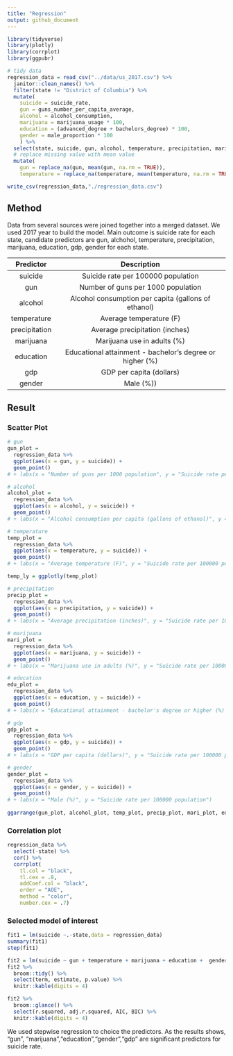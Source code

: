```yaml
---
title: "Regression"
output: github_document
---
```


```r
library(tidyverse)
library(plotly)
library(corrplot)
library(ggpubr)
```

```r
# tidy data
regression_data = read_csv("../data/us_2017.csv") %>%
  janitor::clean_names() %>% 
  filter(state != "District of Columbia") %>% 
  mutate(
    suicide = suicide_rate,
    gun = guns_number_per_capita_average,
    alcohol = alcohol_consumption,
    marijuana = marijuana_usage * 100,
    education = (advanced_degree + bachelors_degree) * 100,
    gender = male_proportion * 100
    ) %>% 
  select(state, suicide, gun, alcohol, temperature, precipitation, marijuana, education, gdp, gender) %>% 
  # replace missing value with mean value
  mutate(
    gun = replace_na(gun, mean(gun, na.rm = TRUE)),
    temperature = replace_na(temperature, mean(temperature, na.rm = TRUE)))

write_csv(regression_data,"./regression_data.csv")
```

## Method

Data from several sources were joined together into a merged dataset. We used 2017 year to build the model. Main outcome is suicide rate for each state, candidate predictors are gun, alchohol, temperature, precipitation, marijuana, education, gdp, gender for each state. 

| Predictor  | Description   |
| :------------------: | :----------------------------------------------------------------------------------: |
| suicide  | Suicide rate per 100000 population  |
| gun  | Number of guns per 1000 population  |
| alcohol  | Alcohol consumption per capita (gallons of ethanol)|
| temperature  | Average temperature (F)     |
| precipitation |  Average precipitation (inches) |                         
| marijuana  | Marijuana use in adults (%)
| education    | Educational attainment - bachelor's degree or higher (%)   |
| gdp    | GDP per capita (dollars)   |
| gender    | Male (%))   |

## Result

### Scatter Plot

```r
# gun
gun_plot = 
  regression_data %>% 
  ggplot(aes(x = gun, y = suicide)) +
  geom_point() 
# + labs(x = "Number of guns per 1000 population", y = "Suicide rate per 100000 population")

# alcohol
alcohol_plot =
  regression_data %>% 
  ggplot(aes(x = alcohol, y = suicide)) +
  geom_point() 
# + labs(x = "Alcohol consumption per capita (gallons of ethanol)", y = "Suicide rate per 100000 population")

# temperature
temp_plot =
  regression_data %>% 
  ggplot(aes(x = temperature, y = suicide)) +
  geom_point() 
# + labs(x = "Average temperature (F)", y = "Suicide rate per 100000 population")

temp_ly = ggplotly(temp_plot)

# precipitation
precip_plot =
  regression_data %>% 
  ggplot(aes(x = precipitation, y = suicide)) +
  geom_point() 
# + labs(x = "Average precipitation (inches)", y = "Suicide rate per 100000 population")

# marijuana
mari_plot =
  regression_data %>% 
  ggplot(aes(x = marijuana, y = suicide)) +
  geom_point() 
# + labs(x = "Marijuana use in adults (%)", y = "Suicide rate per 100000 population")

# education
edu_plot =
  regression_data %>% 
  ggplot(aes(x = education, y = suicide)) +
  geom_point() 
# + labs(x = "Educational attainment - bachelor's degree or higher (%) ",y = "Suicide rate per 100000 population")

# gdp
gdp_plot =
  regression_data %>% 
  ggplot(aes(x = gdp, y = suicide)) +
  geom_point() 
# + labs(x = "GDP per capita (dollars)", y = "Suicide rate per 100000 population")

# gender
gender_plot = 
  regression_data %>% 
  ggplot(aes(x = gender, y = suicide)) +
  geom_point() 
# + labs(x = "Male (%)", y = "Suicide rate per 100000 population")
                      
ggarrange(gun_plot, alcohol_plot, temp_plot, precip_plot, mari_plot, edu_plot, gdp_plot, gender_plot, nrow = 3, ncol = 3) 
```  

### Correlation plot

```r
regression_data %>% 
  select(-state) %>% 
  cor() %>% 
  corrplot(
    tl.col = "black", 
    tl.cex = .8, 
    addCoef.col = "black",
    order = "AOE",
    method = "color",
    number.cex = .7)
```

### Selected model of interest

```r
fit1 = lm(suicide ~.-state,data = regression_data)
summary(fit1)
step(fit1)
```

```r
fit2 = lm(suicide ~ gun + temperature + marijuana + education +  gender +gdp, data = regression_data)
fit2 %>% 
  broom::tidy() %>% 
  select(term, estimate, p.value) %>% 
  knitr::kable(digits = 4)

fit2 %>% 
  broom::glance() %>% 
  select(r.squared, adj.r.squared, AIC, BIC) %>% 
  knitr::kable(digits = 4)
```

We used stepwise regression to choice the predictors. As the results shows, "gun", "marijuana","education","gender","gdp" are significant predictors for suicide rate. 
